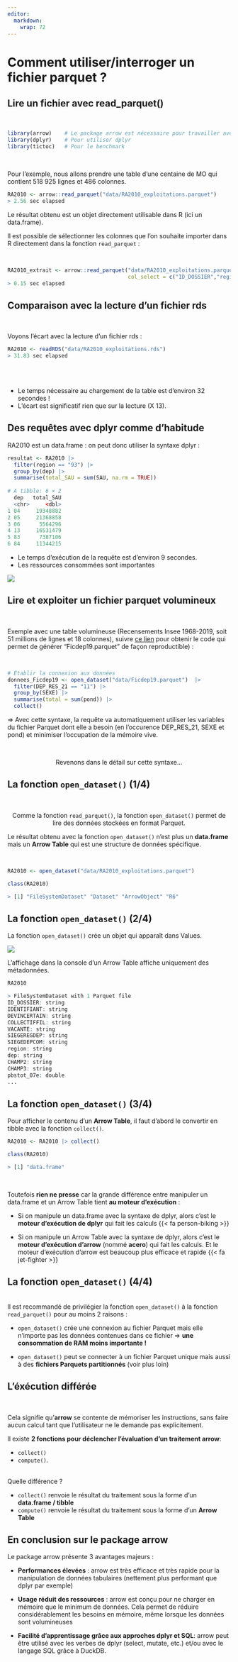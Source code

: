 ```yaml
---
editor: 
  markdown: 
    wrap: 72
---
```


# Comment utiliser/interroger un fichier parquet ? {.backgroundTitre}

## Lire un fichier avec read_parquet()

<br>

```.r
library(arrow)    # Le package arrow est nécessaire pour travailler avec des fichiers parquet
library(dplyr)    # Pour utiliser dplyr
library(tictoc)   # Pour le benchmark
```
<br>

Pour l'exemple, nous allons prendre une table d'une centaine de MO qui
contient 518 925 lignes et 486 colonnes.

```.r
RA2010 <- arrow::read_parquet("data/RA2010_exploitations.parquet")
> 2.56 sec elapsed
```

Le résultat obtenu est un objet directement utilisable dans R (ici un data.frame).  

Il est possible de sélectionner les colonnes que l'on souhaite importer dans R directement dans la fonction `read_parquet` :  

<br>

```.r
RA2010_extrait <- arrow::read_parquet("data/RA2010_exploitations.parquet",
                                      col_select = c("ID_DOSSIER","region","SAU"))
> 0.15 sec elapsed
```


## Comparaison avec la lecture d'un fichier rds

<br>

Voyons l'écart avec la lecture d'un fichier rds :

```.r
RA2010 <- readRDS("data/RA2010_exploitations.rds")
> 31.83 sec elapsed
```

<br>
<br>

- Le temps nécessaire au chargement de la table est d'environ 32 secondes
!
<br>
- L'écart est significatif rien que sur la lecture (X 13).  


## Des requêtes avec dplyr comme d'habitude

RA2010 est un data.frame : on peut donc utiliser la syntaxe dplyr :

```.r
resultat <- RA2010 |> 
  filter(region == "93") |> 
  group_by(dep) |> 
  summarise(total_SAU = sum(SAU, na.rm = TRUE))
  
# A tibble: 6 × 2
  dep   total_SAU
  <chr>     <dbl>
1 04     19348882
2 05     21368858
3 06      5564296
4 13     16531479
5 83      7387106
6 84     11344215
```

-   Le temps d'exécution de la requête est d'environ 9 secondes.
-   Les ressources consommées sont importantes

![](img/ressources_dplyr.png){fig-align="center"}

## Lire et exploiter un fichier parquet volumineux

<br>

Exemple avec une table volumineuse (Recensements Insee 1968-2019, soit 51 millions de lignes et 18 colonnes), suivre [ce lien](https://gist.github.com/ddotta/acf6add0f2328f077791461ef4f37b84) pour obtenir le code qui permet de générer “Ficdep19.parquet” de façon reproductible) :

<br>

```.r
# Établir la connexion aux données
donnees_Ficdep19 <- open_dataset("data/Ficdep19.parquet")  |>
  filter(DEP_RES_21 == "11") |>
  group_by(SEXE) |>
  summarise(total = sum(pond)) |>
  collect()
```

=> Avec cette syntaxe, la requête va automatiquement utiliser les variables du fichier Parquet dont elle a besoin (en
l’occurence DEP_RES_21, SEXE et pond) et minimiser l’occupation de la mémoire vive.

<br>

<p style="text-align: center;">[Revenons dans le détail sur cette syntaxe...]{.Macaron2}</p>

## La fonction `open_dataset()` (1/4)

<br>

<p style="text-align: center;">[Comme la fonction `read_parquet()`, la fonction `open_dataset()` permet de lire des données stockées en format Parquet. ]{.content-box-green}</p>

 
Le résultat obtenu avec la fonction `open_dataset()` n'est plus un **data.frame** mais un **Arrow Table** qui est une structure de données spécifique.

<br>

```.r
RA2010 <- open_dataset("data/RA2010_exploitations.parquet")

class(RA2010)

> [1] "FileSystemDataset" "Dataset" "ArrowObject" "R6" 
```

## La fonction `open_dataset()` (2/4)

La fonction `open_dataset()` crée un objet qui apparaît dans Values. 

![](img/vue_values.png){fig-align="center"}

L’affichage dans la console d’un Arrow Table affiche uniquement des métadonnées.

```.r
RA2010

> FileSystemDataset with 1 Parquet file
ID_DOSSIER: string
IDENTIFIANT: string
DEVINCERTAIN: string
COLLECTIFFIL: string
VACANTE: string
SIEGEREGDEP: string
SIEGEDEPCOM: string
region: string
dep: string
CHAMP2: string
CHAMP3: string
pbstot_07e: double
...
```


## La fonction `open_dataset()` (3/4)

Pour afficher le contenu d’un **Arrow Table**, il faut d’abord le convertir en tibble avec la fonction `collect()`. 


```.r
RA2010 <- RA2010 |> collect()

class(RA2010)

> [1] "data.frame"
```

<br>

Toutefois **rien ne presse** car la grande différence entre manipuler un data.frame et un Arrow Table tient **au moteur d’exécution** : 

- Si on manipule un data.frame avec la syntaxe de dplyr, alors c’est le **moteur d’exécution de dplyr** qui fait les calculs {{< fa person-biking >}}

- Si on manipule un Arrow Table avec la syntaxe de dplyr, alors c’est le **moteur d’exécution d’arrow** (nommé **acero**) qui fait les calculs. Et le moteur d’exécution d’arrow est beaucoup plus efficace et rapide {{< fa jet-fighter >}}

## La fonction `open_dataset()` (4/4)

<br>
Il est recommandé de privilégier la fonction `open_dataset()` à la fonction `read_parquet()` pour au moins 2 raisons :  

- `open_dataset()` crée une connexion au fichier Parquet mais elle n'importe pas les données contenues dans ce fichier => **une consommation de RAM moins importante !**

- `open_dataset()` peut se connecter à un fichier Parquet unique mais aussi à des **fichiers Parquets partitionnés** (voir plus loin)

## L'éxécution différée

<br> 

Cela signifie qu’**arrow** se contente de mémoriser les instructions, sans faire aucun calcul tant que l’utilisateur ne le demande pas explicitement.  

Il existe **2 fonctions pour déclencher l’évaluation d’un traitement arrow**: 

- `collect()`  
- `compute()`.

<br>
Quelle différence ?  

- `collect()` renvoie le résultat du traitement sous la forme d’un **data.frame / tibble**  
- `compute()`  renvoie le résultat du traitement sous la forme d’un **Arrow Table**

## En conclusion sur le package arrow

[Le package arrow présente 3 avantages majeurs :]{.red}

- **Performances élevées** : arrow est très efficace et très rapide pour la manipulation de données tabulaires (nettement plus performant que dplyr par exemple)  

- **Usage réduit des ressources** : arrow est conçu pour ne charger en mémoire que le minimum de données. Cela permet de réduire considérablement les besoins en mémoire, même lorsque les données sont volumineuses  

- **Facilité d’apprentissage grâce aux approches dplyr et SQL**: arrow peut être utilisé avec les verbes de dplyr (select, mutate, etc.) et/ou avec le langage SQL grâce à DuckDB.






